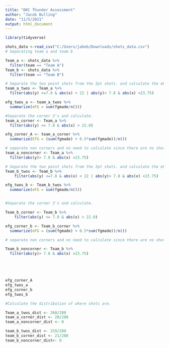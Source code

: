 ```yaml
---
title: "OKC Thunder Assessment"
author: "Jacob Bulling"
date: "11/5/2021"
output: html_document
---
```



```r
library(tidyverse)
```


```r
shots_data <-read_csv("C:/Users/jakeb/Downloads/shots_data.csv")
# Separating team a and team b

Team_a <- shots_data %>%
  filter(team == "Team A")
Team_b <- shots_data %>%
  filter(team == "Team B")
```

```r

# Separate the two point shots from the 3pt shots. and calculate the eFG.  
team_a_twos <- Team_a %>%
  filter(abs(y) <=7.8 & abs(x) < 22 | abs(y)> 7.8 & abs(x) <23.75)

efg_twos_a <- team_a_twos %>%
  summarize(eFG = sum(fgmade/n()))

#Separate the corner 3's and calculate. 
team_a_corner <- Team_a %>%
  filter(abs(y) <= 7.8 & abs(x) > 22.0)

efg_corner_A <- team_a_corner %>%
  summarize(EfG = (sum(fgmade) + 0.5*sum(fgmade))/n())

# separate non corners and no need to calculate since there are no shots.
team_a_noncorner <- Team_a %>%
  filter(abs(y)> 7.8 & abs(x) >23.75)

# Separate the two point shots from the 3pt shots. and calculate the eFG.  
Team_b_twos <- Team_b %>%
    filter(abs(y) <=7.8 & abs(x) < 22 | abs(y)> 7.8 & abs(x) <23.75)

efg_twos_b <- Team_b_twos %>%
  summarize(eFG = sum(fgmade/n()))


#Separate the corner 3's and calculate. 

Team_b_corner <- Team_b %>%
    filter(abs(y) <= 7.8 & abs(x) > 22.0)

efg_corner_b <- Team_b_corner %>%
  summarize(eFG = (sum(fgmade) + 0.5*sum(fgmade))/n())

# separate non corners and no need to calculate since there are no shots.

Team_b_noncorner <- Team_b %>%
  filter(abs(y)> 7.8 & abs(x) >23.75)





efg_corner_A
efg_twos_a
efg_corner_b
efg_twos_b

#Calculate the distribution of where shots are. 

Team_a_twos_dist <- 260/280
team_a_corner_dist <- 20/280
team_a_noncorner_dist <- 0

team_b_twos_dist <- 259/280
team_b_corner_dist <- 21/280
team_b_noncorner_dist<- 0
```

